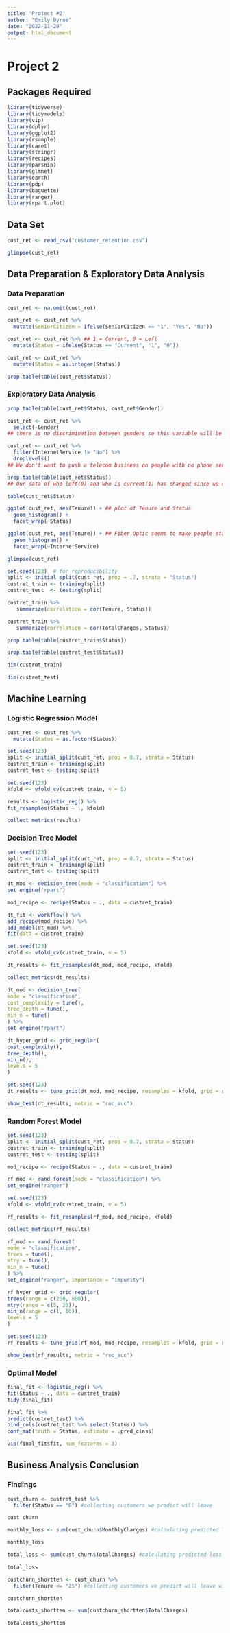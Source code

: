 ---
title: 'Project #2'
author: "Emily Byrne"
date: "2022-11-29"
output: html_document
---

# Project 2 {.tabset}

## Packages Required {.tabset}
```{r}
library(tidyverse)
library(tidymodels)
library(vip)
library(dplyr)
library(ggplot2)
library(rsample)
library(caret)
library(stringr)
library(recipes)
library(parsnip)
library(glmnet)
library(earth)
library(pdp)
library(baguette)
library(ranger)
library(rpart.plot)
```

## Data Set {.tabset}
```{r}
cust_ret <- read_csv("customer_retention.csv")

glimpse(cust_ret)
```

## Data Preparation & Exploratory Data Analysis {.tabset}

### Data Preparation {.tabset}
    
```{r}
cust_ret <- na.omit(cust_ret)

cust_ret <- cust_ret %>% 
  mutate(SeniorCitizen = ifelse(SeniorCitizen == "1", "Yes", "No"))

cust_ret <- cust_ret %>% ## 1 = Current, 0 = Left
  mutate(Status = ifelse(Status == "Current", "1", "0"))

cust_ret <- cust_ret %>%
  mutate(Status = as.integer(Status))

prop.table(table(cust_ret$Status))
```

### Exploratory Data Analysis {.tabset}
    
```{r}
prop.table(table(cust_ret$Status, cust_ret$Gender))

cust_ret <- cust_ret %>% 
  select(-Gender)
## there is no discrimination between genders so this variable will be removed
```

```{r}
cust_ret <- cust_ret %>% 
  filter(InternetService != "No") %>% 
  droplevels()
## We don't want to push a telecom business on people with no phone service
```

```{r}
prop.table(table(cust_ret$Status))
## Our data of who left(0) and who is current(1) has changed since we dropped unwanted variables
```

```{r}
table(cust_ret$Status)
```

```{r}
ggplot(cust_ret, aes(Tenure)) + ## plot of Tenure and Status
  geom_histogram() +
  facet_wrap(~Status)
```

```{r}
ggplot(cust_ret, aes(Tenure)) + ## Fiber Optic seems to make people stay longer
  geom_histogram() +
  facet_wrap(~InternetService)
```

```{r}
glimpse(cust_ret)
```


```{r}
set.seed(123)  # for reproducibility
split <- initial_split(cust_ret, prop = .7, strata = "Status")
custret_train <- training(split)
custret_test  <- testing(split)

custret_train %>%
   summarize(correlation = cor(Tenure, Status))

custret_train %>%
   summarize(correlation = cor(TotalCharges, Status))
```

```{r}
prop.table(table(custret_train$Status))
```

```{r}
prop.table(table(custret_test$Status))
```

```{r}
dim(custret_train)
```

```{r}
dim(custret_test)
```

## Machine Learning {.tabset}
   
### Logistic Regression Model {.tabset}
```{r}
cust_ret <- cust_ret %>%
  mutate(Status = as.factor(Status))
```


```{r}
set.seed(123)
split <- initial_split(cust_ret, prop = 0.7, strata = Status)
custret_train <- training(split)
custret_test <- testing(split)

set.seed(123)
kfold <- vfold_cv(custret_train, v = 5)

results <- logistic_reg() %>%
fit_resamples(Status ~ ., kfold)

collect_metrics(results)
```

### Decision Tree Model {.tabset}
```{r}
set.seed(123)
split <- initial_split(cust_ret, prop = 0.7, strata = Status)
custret_train <- training(split)
custret_test <- testing(split)

dt_mod <- decision_tree(mode = "classification") %>%
set_engine("rpart")

mod_recipe <- recipe(Status ~ ., data = custret_train)

dt_fit <- workflow() %>%
add_recipe(mod_recipe) %>%
add_model(dt_mod) %>%
fit(data = custret_train)

set.seed(123)
kfold <- vfold_cv(custret_train, v = 5)

dt_results <- fit_resamples(dt_mod, mod_recipe, kfold)

collect_metrics(dt_results)

dt_mod <- decision_tree(
mode = "classification",
cost_complexity = tune(),
tree_depth = tune(),
min_n = tune()
) %>%
set_engine("rpart")

dt_hyper_grid <- grid_regular(
cost_complexity(),
tree_depth(),
min_n(),
levels = 5
)

set.seed(123)
dt_results <- tune_grid(dt_mod, mod_recipe, resamples = kfold, grid = dt_hyper_grid)

show_best(dt_results, metric = "roc_auc")
```

### Random Forest Model {.tabset}
```{r}
set.seed(123)
split <- initial_split(cust_ret, prop = 0.7, strata = Status)
custret_train <- training(split)
custret_test <- testing(split)

mod_recipe <- recipe(Status ~ ., data = custret_train)

rf_mod <- rand_forest(mode = "classification") %>%
set_engine("ranger")

set.seed(123)
kfold <- vfold_cv(custret_train, v = 5)

rf_results <- fit_resamples(rf_mod, mod_recipe, kfold)

collect_metrics(rf_results)

rf_mod <- rand_forest(
mode = "classification",
trees = tune(),
mtry = tune(),
min_n = tune()
) %>%
set_engine("ranger", importance = "impurity")

rf_hyper_grid <- grid_regular(
trees(range = c(200, 800)),
mtry(range = c(5, 20)),
min_n(range = c(1, 10)),
levels = 5
)

set.seed(123)
rf_results <- tune_grid(rf_mod, mod_recipe, resamples = kfold, grid = rf_hyper_grid)

show_best(rf_results, metric = "roc_auc")
```

### Optimal Model {.tabset}
```{r}
final_fit <- logistic_reg() %>%
fit(Status ~ ., data = custret_train)
tidy(final_fit)

final_fit %>%
predict(custret_test) %>%
bind_cols(custret_test %>% select(Status)) %>%
conf_mat(truth = Status, estimate = .pred_class)

vip(final_fit$fit, num_features = 3)
```

## Business Analysis Conclusion {.tabset}

### Findings {.tabset}
```{r}
cust_churn <- custret_test %>% 
  filter(Status == "0") #collecting customers we predict will leave 

cust_churn
```

```{r}
monthly_loss <- sum(cust_churn$MonthlyCharges) #calculating predicted loss in revenue per month

monthly_loss
```

```{r}
total_loss <- sum(cust_churn$TotalCharges) #calculating predicted loss in revenue

total_loss
```

```{r}
custchurn_shortten <- cust_churn %>%
  filter(Tenure <= "25") #collecting customers we predict will leave with tenures shorter than 25 years 

custchurn_shortten
```

```{r}
totalcosts_shortten <- sum(custchurn_shortten$TotalCharges)

totalcosts_shortten
```

































